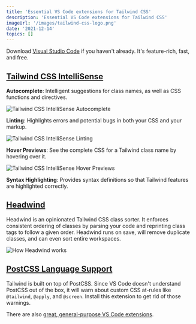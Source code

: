 ```yaml
---
title: 'Essential VS Code extensions for Tailwind CSS'
description: 'Essential VS Code extensions for Tailwind CSS'
imageUrl: '/images/tailwind-css-logo.png'
date: '2021-12-14'
topics: []
---
```


Download [Visual Studio Code](https://code.visualstudio.com/download) if you haven't already. It's feature-rich, fast, and free.

## [Tailwind CSS IntelliSense](https://marketplace.visualstudio.com/items?itemName=bradlc.vscode-tailwindcss)

**Autocomplete**: Intelligent suggestions for class names, as well as CSS functions and directives.

![Tailwind CSS IntelliSense Autocomplete](/images/tailwind-css-intellisense-autocomplete.png)

**Linting**: Highlights errors and potential bugs in both your CSS and your markup.

![Tailwind CSS IntelliSense Linting](/images/tailwind-css-intellisense-linting.png)

**Hover Previews**: See the complete CSS for a Tailwind class name by hovering over
it.

![Tailwind CSS IntelliSense Hover Previews](/images/tailwind-css-intellisense-hover-previews.png)

**Syntax Highlighting**: Provides syntax definitions so that Tailwind features are highlighted correctly.

## [Headwind](https://marketplace.visualstudio.com/items?itemName=heybourn.headwind)

Headwind is an opinionated Tailwind CSS class sorter. It enforces consistent ordering of classes by parsing your code and reprinting class tags to follow a given order. Headwind runs on save, will remove duplicate classes, and can even sort entire workspaces.

![How Headwind works](/images/how-headwind-works.gif)

## [PostCSS Language Support](https://marketplace.visualstudio.com/items?itemName=csstools.postcss)

Tailwind is built on top of PostCSS. Since VS Code doesn't understand PostCSS out of the box, it will warn about custom CSS at-rules like `@tailwind`, `@apply`, and `@screen`. Install this extension to get rid of those warnings.

There are also [great, general-purpose VS Code extensions](/blog/favorite-visual-studio-code-extensions).
